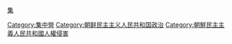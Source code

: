 [[Category:集中營|Category:集中營]]
[[Category:朝鲜民主主义人民共和国政治|Category:朝鲜民主主义人民共和国政治]]
[[Category:朝鮮民主主義人民共和國人權侵害|Category:朝鮮民主主義人民共和國人權侵害]]
[[分類:朝鮮民主主義人民共和國各類建築物|集]]